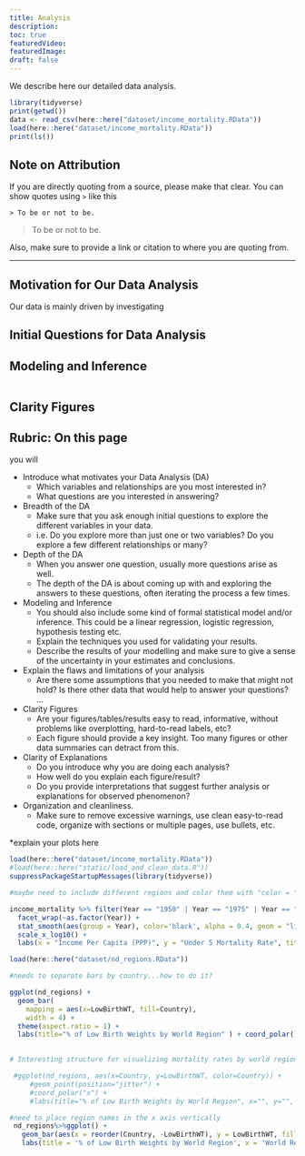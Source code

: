 ```yaml
---
title: Analysis
description: 
toc: true
featuredVideo:
featuredImage: 
draft: false
---
```


We describe here our detailed data analysis.


```r
library(tidyverse)
print(getwd())
data <- read_csv(here::here("dataset/income_mortality.RData"))
load(here::here("dataset/income_mortality.RData"))
print(ls())
```

## Note on Attribution

If you are directly quoting from a source, please make that clear. You can show quotes using `>` like this




```
> To be or not to be.
```

> To be or not to be.

Also, make sure to provide a link or citation to where you are quoting from.

-------

## Motivation for Our Data Analysis

Our data is mainly driven by investigating 




## Initial Questions for Data Analysis



## Modeling and Inference


```r

```


## Clarity Figures




## Rubric: On this page

you will


* Introduce what motivates your Data Analysis (DA)
  * Which variables and relationships are you most interested in?
  * What questions are you interested in answering?
* Breadth of the DA
  * Make sure that you ask enough initial questions to explore the different variables in your data.
  * i.e. Do you explore more than just one or two variables? Do you explore a few different relationships or many?
* Depth of the DA
  * When you answer one question, usually more questions arise as well. 
  * The depth of the DA is about coming up with and exploring the answers to these questions, often iterating the process a few times.
* Modeling and Inference 
  * You should also include some kind of formal statistical model and/or inference. This could be a linear regression, logistic regression, hypothesis testing etc.
  * Explain the techniques you used for validating your results.
  * Describe the results of your modelling and make sure to give a sense of the uncertainty in your estimates and conclusions.
* Explain the flaws and limitations of your analysis
  * Are there some assumptions that you needed to make that might not hold? Is there other data that would help to answer your questions? ...
* Clarity Figures
  * Are your figures/tables/results easy to read, informative, without problems like overplotting, hard-to-read labels, etc?
  * Each figure should provide a key insight. Too many figures or other data summaries can detract from this.
* Clarity of Explanations
  * Do you introduce why you are doing each analysis?
  * How well do you explain each figure/result?
  * Do you provide interpretations that suggest further analysis or explanations for observed phenomenon?
* Organization and cleanliness.
  * Make sure to remove excessive warnings, use clean easy-to-read code, organize with sections or multiple pages, use bullets, etc.
  
  
*explain your plots here 

```r

load(here::here("dataset/income_mortality.RData"))
#load(here::here("static/load_and_clean_data.R"))
suppressPackageStartupMessages(library(tidyverse))

#maybe need to include different regions and color them with "color = " under ggplot aes (instead of Income)

income_mortality %>% filter(Year == "1950" | Year == "1975" | Year == "2000" | Year == "2020") %>% ggplot(aes(x = Income, y = Mortality, color = Income)) + geom_point(size = 0.3) +
  facet_wrap(~as.factor(Year)) +
  stat_smooth(aes(group = Year), color='black', alpha = 0.4, geom = "line") +
  scale_x_log10() +
  labs(x = "Income Per Capita (PPP)", y = "Under 5 Mortality Rate", title = "Disparity across Under 5 Mortality Rates has decreased over time")
```

```r
load(here::here("dataset/nd_regions.RData"))

#needs to separate bars by country...how to do it?

ggplot(nd_regions) +
  geom_bar(
    mapping = aes(x=LowBirthWT, fill=Country), 
    width = 4) + 
  theme(aspect.ratio = 1) +
  labs(title="% of Low Birth Weights by World Region" ) + coord_polar()
  
```


```r
# Interesting structure for visualizing mortality rates by world regions when we'll have the world regions variable in the income_mortality data set

 #ggplot(nd_regions, aes(x=Country, y=LowBirthWT, color=Country)) +
     #geom_point(position="jitter") +
     #coord_polar("x") +
     #labs(title="% of Low Birth Weights by World Region", x="", y="", color ="Country" )
```

```r
#need to place region names in the x axis vertically
 nd_regions%>%ggplot() +
   geom_bar(aes(x = reorder(Country, -LowBirthWT), y = LowBirthWT, fill = Country), stat = 'identity') +
   labs(title = '% of Low Birth Weights by World Region', x = 'World Region', y = '% of Low Birth Weights')
```



